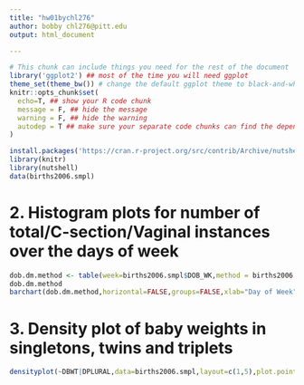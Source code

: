 ---
title: "hw01bychl276"
author: bobby chl276@pitt.edu
output: html_document

---
```{r document_setup, echo=F, message=F, warning=F}
# This chunk can include things you need for the rest of the document
library('ggplot2') ## most of the time you will need ggplot
theme_set(theme_bw()) # change the default ggplot theme to black-and-white
knitr::opts_chunk$set(
  echo=T, ## show your R code chunk
  message = F, ## hide the message
  warning = F, ## hide the warning
  autodep = T ## make sure your separate code chunks can find the dependencies (from other code chunk)
)
```

```{r}

install.packages('https://cran.r-project.org/src/contrib/Archive/nutshell/nutshell_1.02.tar.gz',repo=NULL, type="source")
library(knitr)
library(nutshell)
data(births2006.smpl)

```

# 2. Histogram plots for number of total/C-section/Vaginal instances over the days of week

```{r}
dob.dm.method <- table(week=births2006.smpl$DOB_WK,method = births2006.smpl$DMETH_REC)
dob.dm.method
barchart(dob.dm.method,horizontal=FALSE,groups=FALSE,xlab="Day of Week",ylab="Total instances", col="black")

```

# 3. Density plot of baby weights in singletons, twins and triplets

```{r}
densityplot(~DBWT|DPLURAL,data=births2006.smpl,layout=c(1,5),plot.points=FALSE,col="black")

```
